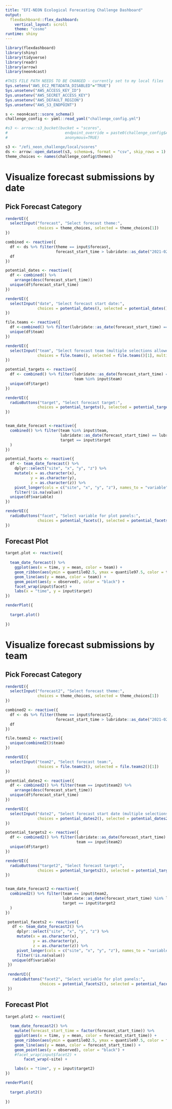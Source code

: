 ```yaml
---
title: "EFI-NEON Ecological Forecasting Challenge Dashboard"
output: 
  flexdashboard::flex_dashboard:
    vertical_layout: scroll
    theme: "cosmo"
runtime: shiny
---
```

```r
library(flexdashboard)
library(shiny)
library(tidyverse)
library(readr)
library(arrow)
library(neon4cast)

#THIS FILE PATH NEEDS TO BE CHANGED - currently set to my local files
Sys.setenv("AWS_EC2_METADATA_DISABLED"="TRUE")
Sys.unsetenv("AWS_ACCESS_KEY_ID")
Sys.unsetenv("AWS_SECRET_ACCESS_KEY")
Sys.unsetenv("AWS_DEFAULT_REGION")
Sys.unsetenv("AWS_S3_ENDPOINT")

s <- neon4cast::score_schema()
challenge_config <- yaml::read_yaml("challenge_config.yml")

#s3 <- arrow::s3_bucket(bucket = "scores",
#                         endpoint_override = paste0(challenge_config$AWS_DEFAULT_REGION,".",challenge_config$AWS_S3_ENDPOINT),
#                         anonymous=TRUE)

s3 <- "/efi_neon_challenge/local/scores"
ds <- arrow::open_dataset(s3, schema=s, format = "csv", skip_rows = 1) %>% collect()
theme_choices <- names(challenge_config$themes)

```

Visualize forecast submissions by date
=======================================================================

Pick Forecast Category {.sidebar}
-----------------------------------------------------------------------

```r
renderUI({
  selectInput("forecast", "Select forecast theme:", 
              choices = theme_choices, selected = theme_choices[1])
})

combined <- reactive({
  df <- ds %>% filter(theme == input$forecast,
                      forecast_start_time > lubridate::as_date("2021-02-01"))
  df
})

potential_dates <- reactive({
  df <- combined() %>% 
    arrange(desc(forecast_start_time))
  unique(df$forecast_start_time)
})

renderUI({
  selectInput("date", "Select forecast start date:", 
              choices = potential_dates(), selected = potential_dates()[1])
})

file.teams <- reactive({
  df <-combined() %>% filter(lubridate::as_date(forecast_start_time) == lubridate::as_date(input$date))
  unique(df$team)
})

renderUI({
  selectInput("team", "Select forecast team (multiple selections allowed):", 
              choices = file.teams(), selected = file.teams()[1], multiple = TRUE)
})

potential_targets <- reactive({
  df <- combined() %>% filter(lubridate::as_date(forecast_start_time) == lubridate::as_date(input$date),
                              team %in% input$team)
  unique(df$target)
})

renderUI({
  radioButtons("target", "Select forecast target:", 
              choices = potential_targets(), selected = potential_targets()[1])
})


team_date_forecast <-reactive({
  combined() %>% filter(team %in% input$team,
                        lubridate::as_date(forecast_start_time) == lubridate::as_date(input$date),
                        target == input$target
  )
})

potential_facets <- reactive({
  df <- team_date_forecast() %>% 
    dplyr::select("site", "x", "y", "z") %>% 
    mutate(x = as.character(x),
           y = as.character(y),
           z = as.character(z)) %>% 
    pivot_longer(cols = c("site", "x", "y", "z"), names_to = "variable", values_to = "value") %>% 
    filter(!is.na(value))
  unique(df$variable)
})

renderUI({
  radioButtons("facet", "Select variable for plot panels:", 
              choices = potential_facets(), selected = potential_facets()[1])
})


```

Forecast Plot 
-------------------------------------

```r
target.plot <- reactive({
  
  team_date_forecast() %>% 
    ggplot(aes(x = time, y = mean, color = team)) +
    geom_ribbon(aes(ymin = quantile02.5, ymax = quantile97.5, color = team, fill = team), alpha = 0.3) +
    geom_line(aes(y = mean, color = team)) +
    geom_point(aes(y = observed), color = "black") +
    facet_wrap(input$facet) +
    labs(x = "time", y = input$target)
})

renderPlot({
  
  target.plot()
  
})
```

Visualize forecast submissions by team
=======================================================================

Pick Forecast Category {.sidebar}
-----------------------------------------------------------------------

```r

renderUI({
  selectInput("forecast2", "Select forecast theme:", 
              choices = theme_choices, selected = theme_choices[1])
})

combined2 <- reactive({
  df <- ds %>% filter(theme == input$forecast2,
                      forecast_start_time > lubridate::as_date("2021-02-01"))
  df
})

file.teams2 <- reactive({
  unique(combined2()$team)
})

renderUI({
  selectInput("team2", "Select forecast team:", 
              choices = file.teams2(), selected = file.teams2()[1])
})

potential_dates2 <- reactive({
  df <- combined2() %>% filter(team == input$team2) %>% 
    arrange(desc(forecast_start_time))
  unique(df$forecast_start_time)
})

renderUI({
  selectInput("date2", "Select forecast start date (multiple selections allowed):", 
              choices = potential_dates2(), selected = potential_dates2()[1], multiple = TRUE)
})

potential_targets2 <- reactive({
  df <- combined2() %>% filter(lubridate::as_date(forecast_start_time) %in% lubridate::as_date(input$date2),
                               team == input$team2)
  unique(df$target)
})

renderUI({
  radioButtons("target2", "Select forecast target:", 
              choices = potential_targets2(), selected = potential_targets2()[1])
})


team_date_forecast2 <-reactive({
  combined2() %>% filter(team == input$team2,
                         lubridate::as_date(forecast_start_time) %in% lubridate::as_date(input$date2),
                         target == input$target2
  )
})

 potential_facets2 <- reactive({
   df <- team_date_forecast2() %>% 
     dplyr::select("site", "x", "y", "z") %>% 
     mutate(x = as.character(x),
            y = as.character(y),
            z = as.character(z)) %>% 
     pivot_longer(cols = c("site", "x", "y", "z"), names_to = "variable", values_to = "value") %>% 
     filter(!is.na(value))
   unique(df$variable)
 })
 
 renderUI({
   radioButtons("facet2", "Select variable for plot panels:", 
               choices = potential_facets2(), selected = potential_facets2()[1])
 })

```

Forecast Plot 
-------------------------------------

```r
target.plot2 <- reactive({
  
  team_date_forecast2() %>% 
    mutate(forecast_start_time = factor(forecast_start_time)) %>% 
    ggplot(aes(x = time, y = mean, color = forecast_start_time)) +
    geom_ribbon(aes(ymin = quantile02.5, ymax = quantile97.5, color = forecast_start_time, fill = forecast_start_time), alpha = 0.3) +
    geom_line(aes(y = mean, color = forecast_start_time)) +
    geom_point(aes(y = observed), color = "black") +
    #facet_wrap(input$facet2) +
        facet_wrap(~site) +

    labs(x = "time", y = input$target2)
})

renderPlot({
  
  target.plot2()
  
})
```
